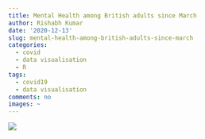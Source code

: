 ```yaml
---
title: Mental Health among British adults since March
author: Rishabh Kumar
date: '2020-12-13'
slug: mental-health-among-british-adults-since-march
categories:
  - covid
  - data visualisation
  - R
tags:
  - covid19
  - data visualisation
comments: no
images: ~
---
```



![](/post/2020-12-13-mental-health-among-british-adults-since-march_files/covid_distress2.png)